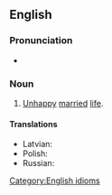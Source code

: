 ==English==

===Pronunciation===
* {{audio|en|en-au-cat and dog life.ogg|Audio (AU)}}

===Noun===
{{en-noun|cat and dog lives}}

# [[unhappy|Unhappy]] [[married]] [[life]].

====Translations====
{{trans-top|unhappy married life}}
* Latvian: {{t|lv|dzīvot kā sunim ar kaķi}}
* Polish: {{t|pl|życie jak pies z kotem|n}}
* Russian: {{qualifier|to lead a cat and dog life}} {{t|ru|([[жить]]) [[как кошка с собакой]]}}
{{trans-mid}}
{{trans-bottom}}

[[Category:English idioms]]